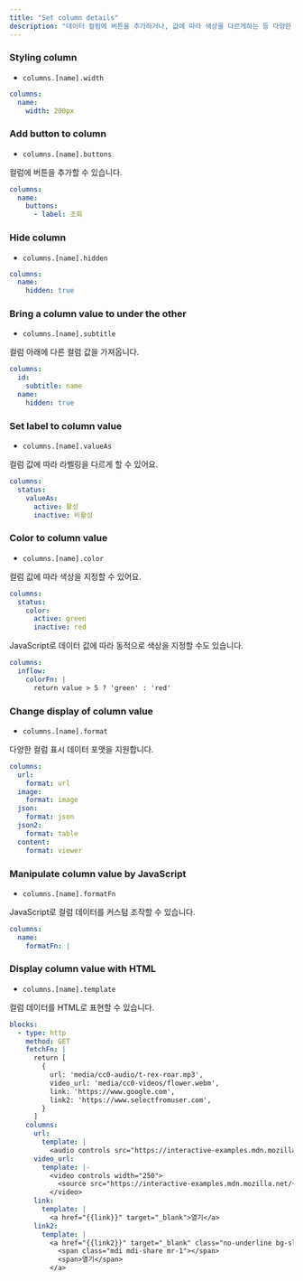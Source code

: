 ```yaml
---
title: "Set column details"
description: "데이터 컬럼에 버튼을 추가하거나, 값에 따라 색상을 다르게하는 등 다양한 세부사항을 설정할 수 있습니다."
---
```


### Styling column

- `columns.[name].width`

```yaml
columns:
  name:
    width: 200px
```

### Add button to column

- `columns.[name].buttons`

컬럼에 버튼을 추가할 수 있습니다.

```yaml
columns:
  name:
    buttons:
      - label: 조회
```

### Hide column

- `columns.[name].hidden`

```yaml
columns:
  name:
    hidden: true
```

### Bring a column value to under the other

- `columns.[name].subtitle`

컬럼 아래에 다른 컬럼 값을 가져옵니다.

```yaml
columns:
  id:
    subtitle: name
  name:
    hidden: true
```

### Set label to column value

- `columns.[name].valueAs`

컬럼 값에 따라 라벨링을 다르게 할 수 있어요.

```yaml
columns:
  status:
    valueAs:
      active: 활성
      inactive: 비활성      
```

### Color to column value

- `columns.[name].color`

컬럼 값에 따라 색상을 지정할 수 있어요.

```yaml
columns:
  status:
    color:
      active: green
      inactive: red
```

JavaScript로 데이터 값에 따라 동적으로 색상을 지정할 수도 있습니다.

```yaml
columns:
  inflow:
    colorFn: |
      return value > 5 ? 'green' : 'red'
```

### Change display of column value

- `columns.[name].format`

다양한 컬럼 표시 데이터 포맷을 지원합니다.

```yaml
columns:
  url:
    format: url
  image:
    format: image
  json:
    format: json
  json2:
    format: table
  content:
    format: viewer
```

### Manipulate column value by JavaScript

- `columns.[name].formatFn`

JavaScript로 컬럼 데이터를 커스텀 조작할 수 있습니다.

```yaml
columns:
  name:
    formatFn: |
```

### Display column value with HTML

- `columns.[name].template`

컬럼 데이터를 HTML로 표현할 수 있습니다.

```yaml
blocks:
  - type: http
    method: GET
    fetchFn: |
      return [
        {
          url: 'media/cc0-audio/t-rex-roar.mp3',
          video_url: 'media/cc0-videos/flower.webm',
          link: 'https://www.google.com',
          link2: 'https://www.selectfromuser.com',
        }
      ]
    columns:
      url:
        template: |
          <audio controls src="https://interactive-examples.mdn.mozilla.net/{{url}}"></audio>
      video_url:
        template: |-
          <video controls width="250">
            <source src="https://interactive-examples.mdn.mozilla.net/{{video_url}}" type="video/webm" />
          </video>
      link:
        template: |
          <a href="{{link}}" target="_blank">열기</a>
      link2:
        template: |
          <a href="{{link2}}" target="_blank" class="no-underline bg-slate-500/5 rounded-lg p-1.5 flex items-center">
            <span class="mdi mdi-share mr-1"></span>
            <span>열기</span>
          </a>
```